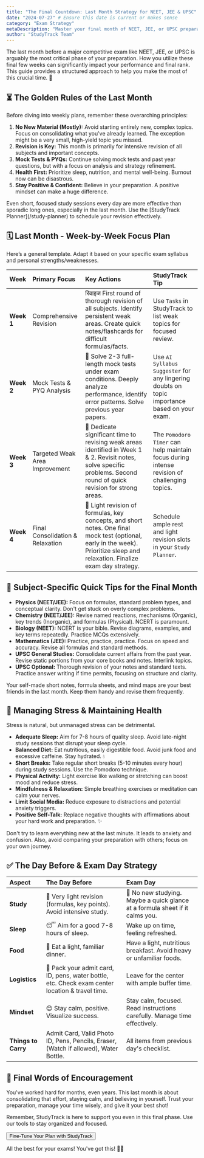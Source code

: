 ```yaml
---
title: "The Final Countdown: Last Month Strategy for NEET, JEE & UPSC"
date: "2024-07-27" # Ensure this date is current or makes sense
category: "Exam Strategy"
metaDescription: "Master your final month of NEET, JEE, or UPSC preparation with this comprehensive guide. Includes weekly plans, subject tips, stress management, and exam day advice."
author: "StudyTrack Team"
---
```



The last month before a major competitive exam like NEET, JEE, or UPSC is arguably the most critical phase of your preparation. How you utilize these final few weeks can significantly impact your performance and final rank. This guide provides a structured approach to help you make the most of this crucial time. 🚀

## ⏳ The Golden Rules of the Last Month

Before diving into weekly plans, remember these overarching principles:

1.  **No New Material (Mostly):** Avoid starting entirely new, complex topics. Focus on consolidating what you've already learned. The exception might be a very small, high-yield topic you missed.
2.  **Revision is Key:** This month is primarily for intensive revision of all subjects and important concepts.
3.  **Mock Tests & PYQs:** Continue solving mock tests and past year questions, but with a focus on analysis and strategy refinement.
4.  **Health First:** Prioritize sleep, nutrition, and mental well-being. Burnout now can be disastrous.
5.  **Stay Positive & Confident:** Believe in your preparation. A positive mindset can make a huge difference.

<Info title="Consistency is Your Superpower">
Even short, focused study sessions every day are more effective than sporadic long ones, especially in the last month. Use the [StudyTrack Planner](/study-planner) to schedule your revision effectively.
</Info>

## 🗓️ Last Month - Week-by-Week Focus Plan

Here’s a general template. Adapt it based on your specific exam syllabus and personal strengths/weaknesses.

| Week        | Primary Focus                     | Key Actions                                                                                                | StudyTrack Tip                                                                                                  |
| :---------- | :-------------------------------- | :--------------------------------------------------------------------------------------------------------- | :-------------------------------------------------------------------------------------------------------------- |
| **Week 1**  | Comprehensive Revision            |  रिवाइज First round of thorough revision of all subjects. Identify persistent weak areas. Create quick notes/flashcards for difficult formulas/facts. | Use `Tasks` in StudyTrack to list weak topics for focused review.                                          |
| **Week 2**  | Mock Tests & PYQ Analysis         | 📝 Solve 2-3 full-length mock tests under exam conditions. Deeply analyze performance, identify error patterns. Solve previous year papers.       | Use `AI Syllabus Suggester` for any lingering doubts on topic importance based on your exam.                     |
| **Week 3**  | Targeted Weak Area Improvement    | 🎯 Dedicate significant time to revising weak areas identified in Week 1 & 2. Revisit notes, solve specific problems. Second round of quick revision for strong areas. | The `Pomodoro Timer` can help maintain focus during intense revision of challenging topics.                     |
| **Week 4**  | Final Consolidation & Relaxation  | 🧘 Light revision of formulas, key concepts, and short notes. One final mock test (optional, early in the week). Prioritize sleep and relaxation. Finalize exam day strategy. | Schedule ample rest and light revision slots in your `Study Planner`.                                           |

## 🎯 Subject-Specific Quick Tips for the Final Month

*   **Physics (NEET/JEE):** Focus on formulas, standard problem types, and conceptual clarity. Don't get stuck on overly complex problems.
*   **Chemistry (NEET/JEE):** Revise named reactions, mechanisms (Organic), key trends (Inorganic), and formulas (Physical). NCERT is paramount.
*   **Biology (NEET):** NCERT is your bible. Revise diagrams, examples, and key terms repeatedly. Practice MCQs extensively.
*   **Mathematics (JEE):** Practice, practice, practice. Focus on speed and accuracy. Revise all formulas and standard methods.
*   **UPSC General Studies:** Consolidate current affairs from the past year. Revise static portions from your core books and notes. Interlink topics.
*   **UPSC Optional:** Thorough revision of your notes and standard texts. Practice answer writing if time permits, focusing on structure and clarity.

<Tip title="Formula & Short Notes Power-Up">
Your self-made short notes, formula sheets, and mind maps are your best friends in the last month. Keep them handy and revise them frequently.
</Tip>

## 🧘 Managing Stress & Maintaining Health

Stress is natural, but unmanaged stress can be detrimental.

*   **Adequate Sleep:** Aim for 7-8 hours of quality sleep. Avoid late-night study sessions that disrupt your sleep cycle.
*   **Balanced Diet:** Eat nutritious, easily digestible food. Avoid junk food and excessive caffeine. Stay hydrated. 💧
*   **Short Breaks:** Take regular short breaks (5-10 minutes every hour) during study sessions. Use the Pomodoro technique.
*   **Physical Activity:** Light exercise like walking or stretching can boost mood and reduce stress.
*   **Mindfulness & Relaxation:** Simple breathing exercises or meditation can calm your nerves.
*   **Limit Social Media:** Reduce exposure to distractions and potential anxiety triggers.
*   **Positive Self-Talk:** Replace negative thoughts with affirmations about your hard work and preparation. ✨

<Warning title="Avoid Last-Minute Cramming & Comparisons">
Don't try to learn everything new at the last minute. It leads to anxiety and confusion. Also, avoid comparing your preparation with others; focus on your own journey.
</Warning>

## ✅ The Day Before & Exam Day Strategy

| Aspect              | The Day Before                                      | Exam Day                                                                         |
| :------------------ | :-------------------------------------------------- | :------------------------------------------------------------------------------- |
| **Study**           | 🧘 Very light revision (formulas, key points). Avoid intensive study. | 🚫 No new studying. Maybe a quick glance at a formula sheet if it calms you. |
| **Sleep**           | 😴 Aim for a good 7-8 hours of sleep.              | Wake up on time, feeling refreshed.                                              |
| **Food**            | 🥗 Eat a light, familiar dinner.                     | Have a light, nutritious breakfast. Avoid heavy or unfamiliar foods.         |
| **Logistics**       | 🎒 Pack your admit card, ID, pens, water bottle, etc. Check exam center location & travel time. | Leave for the center with ample buffer time.                                   |
| **Mindset**         | 😊 Stay calm, positive. Visualize success.          | Stay calm, focused. Read instructions carefully. Manage time effectively.       |
| **Things to Carry** | Admit Card, Valid Photo ID, Pens, Pencils, Eraser, (Watch if allowed), Water Bottle. | All items from previous day's checklist.                                         |

## 🚀 Final Words of Encouragement

You've worked hard for months, even years. This last month is about consolidating that effort, staying calm, and believing in yourself. Trust your preparation, manage your time wisely, and give it your best shot!

Remember, StudyTrack is here to support you even in this final phase. Use our tools to stay organized and focused.

<div className="my-8 text-center">
  <Button asChild size="lg">
    <Link href="/dashboard">
      Fine-Tune Your Plan with StudyTrack
    </Link>
  </Button>
</div>

All the best for your exams! You've got this! 💪🎉
